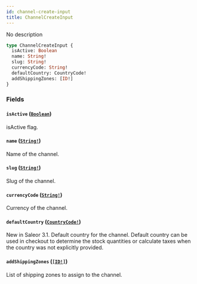 ```yaml
---
id: channel-create-input
title: ChannelCreateInput
---
```


No description

```graphql
type ChannelCreateInput {
  isActive: Boolean
  name: String!
  slug: String!
  currencyCode: String!
  defaultCountry: CountryCode!
  addShippingZones: [ID!]
}
```

### Fields

#### `isActive` ([`Boolean`](/developer/api-reference/scalars/boolean))

isActive flag.

#### `name` ([`String!`](/developer/api-reference/scalars/string))

Name of the channel.

#### `slug` ([`String!`](/developer/api-reference/scalars/string))

Slug of the channel.

#### `currencyCode` ([`String!`](/developer/api-reference/scalars/string))

Currency of the channel.

#### `defaultCountry` ([`CountryCode!`](/developer/api-reference/enums/country-code))

New in Saleor 3.1. Default country for the channel. Default country can be used in checkout to determine the stock quantities or calculate taxes when the country was not explicitly provided.

#### `addShippingZones` ([`[ID!]`](/developer/api-reference/scalars/id))

List of shipping zones to assign to the channel.
